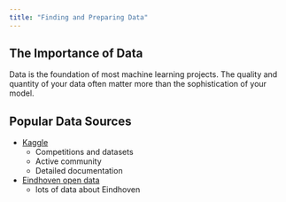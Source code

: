 ```yaml
---
title: "Finding and Preparing Data"
---
```


## The Importance of Data

Data is the foundation of most machine learning projects.
The quality and quantity of your data often matter more than the sophistication of your model.



## Popular Data Sources

- [Kaggle](https://www.kaggle.com/datasets)
  - Competitions and datasets
  - Active community
  - Detailed documentation

- [Eindhoven open data](https://data.eindhoven.nl/pages/home/)
  - lots of data about Eindhoven



